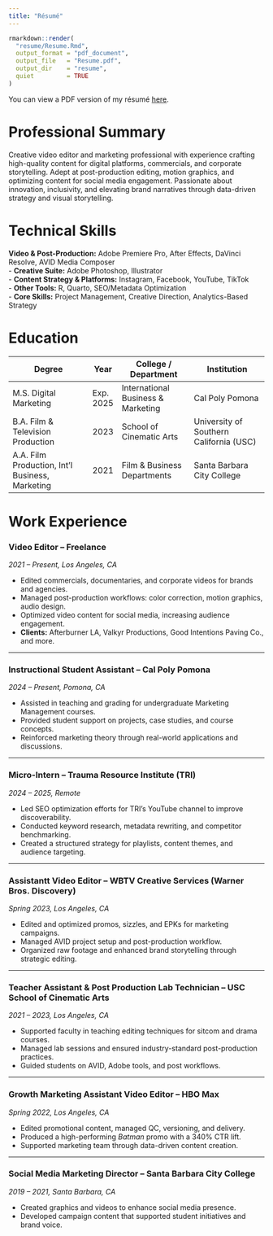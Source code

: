 ```yaml
---
title: "Résumé"
---
```


```r
rmarkdown::render(
  "resume/Resume.Rmd",
  output_format = "pdf_document",
  output_file   = "Resume.pdf",
  output_dir    = "resume",
  quiet         = TRUE
)
```

You can view a PDF version of my résumé [here](resume/Mirjam_Maier_Resume.pdf).

# Professional Summary

Creative video editor and marketing professional with experience crafting high-quality content for digital platforms, commercials, and corporate storytelling. Adept at post-production editing, motion graphics, and optimizing content for social media engagement. Passionate about innovation, inclusivity, and elevating brand narratives through data-driven strategy and visual storytelling.

# Technical Skills

**Video & Post-Production:** Adobe Premiere Pro, After Effects, DaVinci Resolve, AVID Media Composer  
- **Creative Suite:** Adobe Photoshop, Illustrator  
- **Content Strategy & Platforms:** Instagram, Facebook, YouTube, TikTok  
- **Other Tools:** R, Quarto, SEO/Metadata Optimization  
- **Core Skills:** Project Management, Creative Direction, Analytics-Based Strategy


# Education

| Degree                                          | Year            | College / Department                      | Institution                                |
| -----------------------------------------------|-----------------|-------------------------------------------|--------------------------------------------|
| M.S. Digital Marketing                         | Exp. 2025       | International Business & Marketing        | Cal Poly Pomona                            |
| B.A. Film & Television Production              | 2023            | School of Cinematic Arts                  | University of Southern California (USC)     |
| A.A. Film Production, Int’l Business, Marketing| 2021            | Film & Business Departments               | Santa Barbara City College                 |

# Work Experience

### Video Editor – Freelance  
*2021 – Present, Los Angeles, CA*

- Edited commercials, documentaries, and corporate videos for brands and agencies.  
- Managed post-production workflows: color correction, motion graphics, audio design.  
- Optimized video content for social media, increasing audience engagement.  
- **Clients:** Afterburner LA, Valkyr Productions, Good Intentions Paving Co., and more.

---

### Instructional Student Assistant – Cal Poly Pomona  
*2024 – Present, Pomona, CA*

- Assisted in teaching and grading for undergraduate Marketing Management courses.  
- Provided student support on projects, case studies, and course concepts.  
- Reinforced marketing theory through real-world applications and discussions.

---

### Micro-Intern – Trauma Resource Institute (TRI)  
*2024 – 2025, Remote*

- Led SEO optimization efforts for TRI’s YouTube channel to improve discoverability.  
- Conducted keyword research, metadata rewriting, and competitor benchmarking.  
- Created a structured strategy for playlists, content themes, and audience targeting.  

---

### Assistantt Video Editor – WBTV Creative Services (Warner Bros. Discovery)  
*Spring 2023, Los Angeles, CA*

- Edited and optimized promos, sizzles, and EPKs for marketing campaigns.  
- Managed AVID project setup and post-production workflow.  
- Organized raw footage and enhanced brand storytelling through strategic editing.

---

### Teacher Assistant & Post Production Lab Technician – USC School of Cinematic Arts  
*2021 – 2023, Los Angeles, CA*

- Supported faculty in teaching editing techniques for sitcom and drama courses.  
- Managed lab sessions and ensured industry-standard post-production practices.  
- Guided students on AVID, Adobe tools, and post workflows.

---

### Growth Marketing Assistant Video Editor – HBO Max  
*Spring 2022, Los Angeles, CA*

- Edited promotional content, managed QC, versioning, and delivery.  
- Produced a high-performing *Batman* promo with a 340% CTR lift.  
- Supported marketing team through data-driven content creation.

---

### Social Media Marketing Director – Santa Barbara City College  
*2019 – 2021, Santa Barbara, CA*

- Created graphics and videos to enhance social media presence.  
- Developed campaign content that supported student initiatives and brand voice.